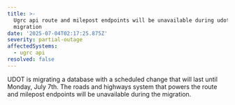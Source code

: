 ```yaml
---
title: >-
  Ugrc api route and milepost endpoints will be unavailable during udot
  migration
date: '2025-07-04T02:17:25.875Z'
severity: partial-outage
affectedSystems:
  - ugrc api
resolved: false
---
```

UDOT is migrating a database with a scheduled change that will last until Monday, July 7th. The roads and highways system that powers the route and milepost endpoints will be unavailable during the migration.
